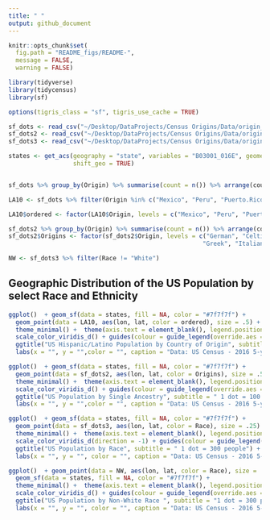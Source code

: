 ---
title: " "
output: github_document
---

```{r setup, include=FALSE}

knitr::opts_chunk$set(
  fig.path = "README_figs/README-",
  message = FALSE,
  warning = FALSE)

library(tidyverse)
library(tidycensus)
library(sf)

options(tigris_class = "sf", tigris_use_cache = TRUE)

sf_dots <- read_csv("~/Desktop/DataProjects/Census Origins/Data/origin_dots.csv")
sf_dots2 <- read_csv("~/Desktop/DataProjects/Census Origins/Data/origin_dotsEUR.csv")
sf_dots3 <- read_csv("~/Desktop/DataProjects/Census Origins/Data/origin_dots3.csv")

states <- get_acs(geography = "state", variables = "B03001_016E", geometry = TRUE,
                  shift_geo = TRUE)


sf_dots %>% group_by(Origin) %>% summarise(count = n()) %>% arrange(count)

LA10 <- sf_dots %>% filter(Origin %in% c("Mexico", "Peru", "Puerto.Rico","Ecuador", "Honduras","Colombia","Cuba","El.Salvador", "Guatemala"))

LA10$ordered <- factor(LA10$Origin, levels = c("Mexico", "Peru", "Puerto.Rico","Ecuador", "Honduras", "Colombia","Cuba","El.Salvador", "Guatemala"))                 

sf_dots2 %>% group_by(Origin) %>% summarise(count = n()) %>% arrange(count)
sf_dots2$Origins <- factor(sf_dots2$Origin, levels = c("German", "Celtic", "Irish",
                                                      "Greek", "Italian","British", "Polish"))

NW <- sf_dots3 %>% filter(Race != "White") 

```

## Geographic Distribution of the US Population by select Race and Ethnicity


```{r, echo=FALSE, fig.height= 7, fig.width=9}

ggplot()  + geom_sf(data = states, fill = NA, color = "#7f7f7f") + 
  geom_point(data = LA10, aes(lon, lat, color = ordered), size = .5) +
  theme_minimal() +  theme(axis.text = element_blank(), legend.position = "bottom") +
  scale_color_viridis_d() + guides(colour = guide_legend(override.aes = list(size=3))) +
  ggtitle("US Hispanic/Latino Population by Country of Origin", subtitle = " 1 dot = 50 people") +
  labs(x = "", y = "",color = "", caption = "Data: US Census - 2016 5-year ACS estimates")

```




```{r, echo=FALSE, fig.height= 7, fig.width=9}

ggplot()  + geom_sf(data = states, fill = NA, color = "#7f7f7f") + 
  geom_point(data = sf_dots2, aes(lon, lat, color = Origins), size = .5) +
  theme_minimal() +  theme(axis.text = element_blank(), legend.position = "bottom") +
  scale_color_viridis_d() + guides(colour = guide_legend(override.aes = list(size=3))) +
  ggtitle("US Population by Single Ancestry", subtitle = " 1 dot = 100 people") +
  labs(x = "", y = "",color = "", caption = "Data: US Census - 2016 5-year ACS estimates")

```



```{r, echo=FALSE, fig.height= 7, fig.width=9}

ggplot()  + geom_sf(data = states, fill = NA, color = "#7f7f7f") + 
  geom_point(data = sf_dots3, aes(lon, lat, color = Race), size = .25) +
  theme_minimal() +  theme(axis.text = element_blank(), legend.position = "bottom") +
  scale_color_viridis_d(direction = -1) + guides(colour = guide_legend(override.aes = list(size=3))) +
  ggtitle("US Population by Race", subtitle = " 1 dot = 300 people") +
  labs(x = "", y = "", color = "", caption = "Data: US Census - 2016 5-year ACS estimates")

```



```{r, echo=FALSE, fig.height= 7, fig.width=9}

ggplot()  + geom_point(data = NW, aes(lon, lat, color = Race), size = .5) +
  geom_sf(data = states, fill = NA, color = "#7f7f7f") + 
  theme_minimal() +  theme(axis.text = element_blank(), legend.position = "bottom") +
  scale_color_viridis_d() + guides(colour = guide_legend(override.aes = list(size=3))) +
  ggtitle("US Population by Non-White Race ", subtitle = "1 dot = 300 people") +
  labs(x = "", y = "", color = "", caption = "Data: US Census - 2016 5-year ACS estimates")

```